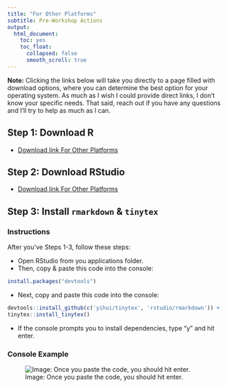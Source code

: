 ```yaml
---
title: "For Other Platforms"
subtitle: Pre-Workshop Actions
output: 
  html_document: 
    toc: yes
    toc_float:
      collapsed: false
      smooth_scroll: true
---
```

**Note:** Clicking the links below will take you directly to a page filled with download options, where you can determine the best option for your operating system. As much as I wish I could provide direct links, I don't know your specific needs. That said, reach out if you have any questions and I'll try to help as much as I can.

## Step 1: Download R

  * [Download link For Other Platforms](https://cran.rstudio.com)

## Step 2: Download RStudio

  * [Download link For Other Platforms](https://www.rstudio.com/products/rstudio/download/#download)

## Step 3: Install `rmarkdown` & `tinytex` {.tabset}

### Instructions

After you've Steps 1-3, follow these steps:

* Open RStudio from you applications folder.
* Then, copy & paste this code into the console: 
```r
install.packages("devtools")
```
* Next, copy and paste this code into the console: 
```r
devtools::install_github(c('yihui/tinytex', 'rstudio/rmarkdown')) +
tinytex::install_tinytex()
```
  - If the console prompts you to install dependencies, type "y" and hit enter.

### Console Example

![Image: Once you paste the code, you should hit enter.](images/console.png)
